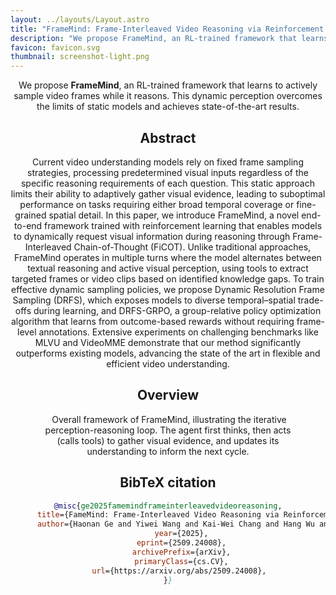 ```yaml
---
layout: ../layouts/Layout.astro
title: "FrameMind: Frame-Interleaved Video Reasoning via Reinforcement Learning"
description: "We propose FrameMind, an RL-trained framework that learns to actively sample video frames while it reasons. This dynamic perception overcomes the limits of static models and achieves state-of-the-art results."
favicon: favicon.svg
thumbnail: screenshot-light.png
---
```





<Header
  title={frontmatter.title}
  authors={[
    {
      name: "Haonan Ge",
      url: "https://johnny040216.github.io",
      institution: "University of California, Merced",
      notes: ["¹"],
    },
    {
      name: "Yiwei Wang",
      url: "https://wangywust.github.io/",
      institution: "University of California, Merced",
      notes: ["¹"],
    },
    {
      name: "Kai-Wei Chang",
      url: "https://web.cs.ucla.edu/~kwchang/",
      institution: "University of California, Los Angeles",
      notes: ["²"],
    },
    {
      name: "Hang Wu",
      url: "https://wuhang03.github.io/",
      institution: "University of California, Merced",
      notes: ["¹"],
    },
    {
      name: "Yujun Cai",
      url: "https://vanoracai.github.io/",
      institution: "The University of Queensland",
      notes: ["³"],
    },
  ]}
  links={[
    {
      name: "Paper",
      url: "https://www.arxiv.org/pdf/2509.24008",
      icon: "ri:file-pdf-2-line",
    },
    {
      name: "arXiv (coming soon)",
      url: "https://www.arxiv.org/abs/2509.24008",
      icon: "academicons:arxiv",
    },
    {
      name: "Code (coming soon)",
      url: "#",
      icon: "ri:github-line",
    },
  ]}
  />

<div class="text-center text-lg mb-8">
 We propose <strong>FrameMind</strong>, an RL-trained framework that learns to actively sample video frames while it reasons. This dynamic perception overcomes the limits of static models and achieves state-of-the-art results.
</div>


<HighlightedSection>

## Abstract

Current video understanding models rely on fixed frame sampling strategies, processing predetermined visual inputs regardless of the specific reasoning requirements of each question. This static approach limits their ability to adaptively gather visual evidence, leading to suboptimal performance on tasks requiring either broad temporal coverage or fine-grained spatial detail. In this paper, we introduce FrameMind, a novel end-to-end framework trained with reinforcement learning that enables models to dynamically request visual information during reasoning through Frame-Interleaved Chain-of-Thought (FiCOT). Unlike traditional approaches, FrameMind operates in multiple turns where the model alternates between textual reasoning and active visual perception, using tools to extract targeted frames or video clips based on identified knowledge gaps. To train effective dynamic sampling policies, we propose Dynamic Resolution Frame Sampling (DRFS), which exposes models to diverse temporal–spatial trade-offs during learning, and DRFS-GRPO, a group-relative policy optimization algorithm that learns from outcome-based rewards without requiring frame-level annotations. Extensive experiments on challenging benchmarks like MLVU and VideoMME demonstrate that our method significantly outperforms existing models, advancing the state of the art in flexible and efficient video understanding.

</HighlightedSection>

## Overview

<Figure>
  <Image slot="figure" source={overview} altText="Overall framework of FrameMind, illustrating the iterative perception-reasoning loop. The agent first thinks, then acts (calls tools) to gather visual evidence, and updates its understanding to inform the next cycle." />
  <span slot="caption">Overall framework of FrameMind, illustrating the iterative perception-reasoning loop. The agent first thinks, then acts (calls tools) to gather visual evidence, and updates its understanding to inform the next cycle.</span>
</Figure>


## BibTeX citation

```bibtex
@misc{ge2025famemindframeinterleavedvideoreasoning,
      title={FameMind: Frame-Interleaved Video Reasoning via Reinforcement Learning}, 
      author={Haonan Ge and Yiwei Wang and Kai-Wei Chang and Hang Wu and Yujun Cai},
      year={2025},
      eprint={2509.24008},
      archivePrefix={arXiv},
      primaryClass={cs.CV},
      url={https://arxiv.org/abs/2509.24008}, 
}}
```
